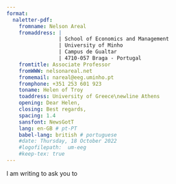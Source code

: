 ```yaml
---
format: 
  naletter-pdf:
    fromname: Nelson Areal
    fromaddress: |
                 | School of Economics and Management
                 | University of Minho
                 | Campus de Gualtar
                 | 4710-057 Braga - Portugal
    fromtitle: Associate Professor
    fromWWW: nelsonareal.net
    fromemail: nareal@eeg.uminho.pt
    fromphone: +351 253 601 923
    toname: Helen of Troy
    toaddress: University of Greece\newline Athens
    opening: Dear Helen,
    closing: Best regards,
    spacing: 1.4
    sansfont: NewsGotT
    lang: en-GB # pt-PT
    babel-lang: british # portuguese
    #date: Thursday, 18 October 2022
    #logofilepath:  um-eeg
    #keep-tex: true
---
```


I am writing to ask you to \dots
